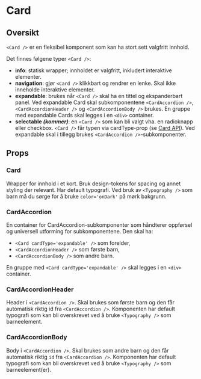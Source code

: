 
<Meta of={CardStories} />

# Card

<ComponentLinkRow
  docsHref="https://design.domstol.no/987b33f71/p/0822fe-card/b/79dd5d"
  figmaHref="https://www.figma.com/file/ewqSDmkgqDQ5PyOsRp4V5b/?node-id=3421%3A94375"
  githubHref="https://github.com/domstolene/designsystem/tree/main/packages/components/src/components/Card"
/>

## Oversikt

`<Card />` er en fleksibel komponent som kan ha stort sett valgfritt innhold.

Det finnes følgene typer `<Card />`:

- **info**: statisk wrapper; innholdet er valgfritt, inkludert interaktive elementer.
- **navigation**: gjør `<Card />` klikkbart og rendrer en lenke. Skal ikke inneholde interaktive elementer.
- **expandable**: brukes når `<Card />` skal ha en tittel og ekspanderbart panel. Ved expandable Card skal subkomponentene `<CardAccordion />`, `<CardAccordionHeader />` og `<CardAccordionBody />` brukes. En gruppe med expandable Cards skal legges i en `<div>` container.
- **selectable _(kommer)_**: en `<Card />` som kan bli valgt vha. en radioknapp eller checkbox.
  `<Card />` får typen via cardType-prop (se [Card API](#card)). Ved expandable skal i tillegg brukes `<CardAccordion />`-subkomponenter.

## Props

### <a id="card" /> Card

Wrapper for innhold i et kort. Bruk design-tokens for spacing og annet styling der relevant. Har default typografi. Ved bruk av `<Typography />` som barn må du sørge for å bruke `color='onDark'` på mørk bakgrunn.

<Canvas of={CardStories.Default} sourceState="shown" />
<Controls of={CardStories.Default} />

### CardAccordion

En container for CardAccordion-subkomponenter som håndterer oppførsel og universell utforming for subkomponentene. Den skal ha:

- `<Card cardType='expandable' />` som forelder,
- `<CardAccordionHeader />` som første barn,
- `<CardAccordionBody />` som andre barn.

En gruppe med `<Card cardType='expandable' />` skal legges i en `<div>` container.

<Canvas of={CardStories.Accordion} sourceState="shown" />

<ArgTypes of={CardAccordion} />

### CardAccordionHeader

Header i `<CardAccordion />`. Skal brukes som første barn og den får automatisk riktig id fra `<CardAccordion />`. Komponenten har default typografi som kan bli overskrevet ved å bruke `<Typography />` som barneelement.

<ArgTypes of={CardAccordionHeader} />

### CardAccordionBody

Body i `<CardAccordion />`. Skal brukes som andre barn og den får automatisk riktig `id` fra `<CardAccordion />`. Komponenten har default typografi som kan bli overskrevet ved å bruke `<Typography />` som barneelement(er).

<ArgTypes of={CardAccordionBody} />
